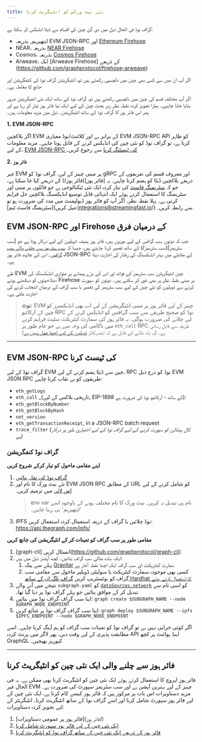 ```yaml
---
title: نئے نیٹ ورکس کو انٹیگریٹ کرنا
---
```


گراف نوڈ فی الحال ذیل میں دی گئ چین کی اقسام سے ڈیٹا انڈیکس کر سکتا ہے:

- ایتھیریم, بذریعہ EVM JSON-RPC اور [Ethereum Firehose](https://github.com/streamingfast/firehose-ethereum)
- NEAR، بذریعہ [NEAR Firehose](https://github.com/streamingfast/near-firehose-indexer)
- Cosmos، بذریعہ [Cosmos Firehose](https://github.com/graphprotocol/firehose-cosmos)
- Arweave، ایک [Arweave Firehose] کے ذریعے (https://github.com/graphprotocol/firehose-arweave)

اگر آپ ان میں سے کسی بھی چین میں دلچسپی رکھتے ہیں تو، انٹیگریشن گراف نوڈ کی کنفگریشن اور جانچ کا معاملہ ہے۔

اگر آپ مختلف قسم کی چین میں دلچسپی رکھتے ہیں تو، گراف نوڈ کے ساتھ ایک نئی انٹیگریشن ضرور بنایا جانا چاہیے۔ ہمارا تجویز کردہ نقطہ نظر زیر بحث چین کے لیے ایک نیا فائر ہوز تیار کر رہا ہے اور پھر اس فائر ہوز کا گراف نوڈ کے ساتھ انٹیگریشن۔ ذیل میں مزید معلومات ہیں۔

**1۔ EVM JSON-RPC**

اگر بلاکچین EVM کے برابر ہے اور کلائنٹ/نوڈ معیاری EVM JSON-RPC API کو ظاہر کرتا ہے، تو گراف نوڈ کو نئی چین کی انڈیکس کرنے کے قابل ہونا چاہیے۔ مزید معلومات کے لیے، [EVM JSON-RPC کی ٹیسٹنگ کرنا](new-chain-integration#testing-an-evm-json-rpc) سے رجوع کریں۔

**2. فائر ہوز**

غیر EVM پر مبنی چینز کے لیے، گراف نوڈ کو gRPC اور معروف قسم کی تعریفوں کے ذریعے بلاکچین ڈیٹا کو ہضم کرنا چاہیے۔ یہ [فائر ہوز](فائر ہوز/) کے ذریعے کیا جا سکتا ہے، جو کہ [سٹریمنگ فاسٹ](https://www.streamingfast.io/) کی تیار کردہ ایک نئی ٹیکنالوجی ہے جو فائلوں پر مبنی اور سٹریمنگ کا استعمال کرتے ہوئے ایک انتہائی قابل توسیع انڈیکسنگ بلاکچین حل فراہم کرتی ہے۔ پہلا نقطہ نظر. اگر آپ کو فائر ہوز ڈیولپمنٹ میں مدد کی ضرورت ہو تو [سٹریمنگ فاسٹ ٹیم](میل کریں:integrations@streamingfast.io/) سے رابطہ کریں۔

## EVM JSON-RPC اور Firehose کے درمیان فرق

جب کہ دونوں سب گرافس کے لیے موزوں ہیں، فائر ہوز ہمیشہ ڈویلپرز کے لیے درکار ہوتا ہے جو [سب سٹریمز](سب سٹریمز/) کے ساتھ تعمیر کرنا چاہتے ہیں، جیسا کہ [سب سٹریمز سے چلنے والے سب گرافس](cookbook/substreams-powered-subgraphs/)۔ اس کے علاوہ، فائر ہوز JSON-RPC کے مقابلے میں بہتر انڈیکسنگ کی رفتار کی اجازت دیتا ہے۔

نئے EVM چین انٹیگریٹرز سب سٹریمز کے فوائد اور اس کے بڑے پیمانے پر متوازی انڈیکسنگ کی صلاحیتوں کو دیکھتے ہوئے، Firehose پر مبنی نقطہ نظر پر بھی غور کر سکتے ہیں۔ دونوں کو سپورٹ کرنے سے ڈویلپرز کو نئی چین کے لیے سب سٹریمز کی تعمیر یا سب گراف کے درمیان انتخاب کرنے کی اجازت ملتی ہے۔

> **نوٹ**: EVM چینز کے لیے فائر ہوز پر مبنی انٹیگریشن کے لیے اب بھی انڈیکسرز کو چین کے آرکائیو RPC نوڈ کو صحیح طریقے سے سب گرافس کو انڈیکس کرنے کے لیے چلانے کی ضرورت ہوگی۔ یہ فائر ہوز کی سمارٹ کنٹریکٹ سٹیٹ فراہم کرنے میں ناکامی کی وجہ سے ہے جو عام طور پر `eth_call` RPC طریقہ سے قابل رسائی ہے۔ (یہ یاد دلانے کے قابل ہے کہ ایتھ\_کالز [ڈویلپرز کے لیے اچھا عمل نہیں ہے](https://thegraph.com/blog/improve-subgraph-performance-reduce-eth-calls/))

---

## EVM JSON-RPC کی ٹیسٹ کرنا

گراف نوڈ کے لیے EVM چین سے ڈیٹا ہضم کرنے کے لیے، RPC نوڈ کو درج ذیل EVM JSON RPC طریقوں کو بے نقاب کرنا چاہیے:

- `eth_getLogs`
- `eth_call` \_(تاریخی بلاکس کے لیے, EIP-1898 کے ساتھ - آرکائیو نوڈ کی ضرورت ہے):
- `eth_getBlockByNumber`
- `eth_getBlockByHash`
- `net_version`
- `eth_getTransactionReceipt`, in a JSON-RPC batch request
- _`trace_filter`_ _(کال ہینڈلرز کو سپورٹ کرنے کے لیے گراف نوڈ کے لیے اختیاری طور پر درکار ہے)_

### گراف نوڈ کنفگریشن

**اپنے مقامی ماحول کو تیار کرکے شروع کریں**

1. [گراف نوڈ کی نقل بنائیں](https://github.com/graphprotocol/graph-node)
2. نئے نیٹ ورک کا نام اور EVM JSON RPC کے مطابق URL کو شامل کرنے کے لیے [اس لائن](https://github.com/graphprotocol/graph-node/blob/master/docker/docker-compose.yml#L22) میں ترمیم کریں۔
   > env var نام ہی تبدیل نہ کریں۔ نیٹ ورک کا نام مختلف ہونے کے باوجود اسے 'ایتھیریم' ہی رہنا چاہیے۔
3. IPFS نوڈ چلائیں یا گراف کے ذریعہ استعمال کردہ استعمال کریں: https://api.thegraph.com/ipfs/

**مقامی طور پر سب گراف کو تعینات کر کے انٹیگریشن کی جانچ کریں**

1. [graph-cli] انسٹال کریں(https://github.com/graphprotocol/graph-cli)
2. ایک سادہ مثالی سب گراف بنائیں۔ کچھ آپشنز ذیل میں ہیں:
   1. پہلے سے پیک [Gravitar](https://github.com/graphprotocol/example-subgraph/tree/f89bdd4628efa4badae7367d4919b3f648083323) سمارٹ کنٹریکٹ اور سب گراف ایک اچھا نقطہ آغاز ہے
   2. کسی بھی موجودہ سمارٹ کنٹریکٹ یا سولیٹی ڈویلپر ماحول سے مقامی سب گراف کو بوٹسٹریپ کریں [گراف پلگ ان کے ساتھ Hardhat کا استعمال کرتے ہوئے](https://github.com/graphprotocol/hardhat-graph)
3. نتیجے میں آنے والے `subgraph.yaml` کو [`dataSources.network`](http://dataSources.network) کو اسی نام سے تبدیل کر کے موافق بنائیں جو پہلے گراف نوڈ پر دیا گیا تھا۔
4. اپنا سب گراف گراف نوڈ میں بنائیں: `graph create $SUBGRAPH_NAME --node $GRAPH_NODE_ENDPOINT`
5. اپنا سب گراف گراف نوڈ پر شائع کریں: `graph deploy $SUBGRAPH_NAME --ipfs $IPFS_ENDPOINT --node $GRAPH_NODE_ENDPOINT`

اگر کوئی خرابی نہیں ہے تو گراف نوڈ کو تعینات سب گراف کو ہم آہنگ کرنا چاہیے۔ اسے مطابقت پذیری کے لیے وقت دیں، پھر لاگز میں پرنٹ کردہ API اینڈ پوائنٹ پر کچھ GraphQL کیوریز بھیجیں۔

---

## فائر ہوز سے چلنے والی ایک نئی چین کو انٹیگریٹ کرنا

فائر ہوز اپروچ کا استعمال کرتے ہوئے ایک نئی چین کو انٹیگریٹ کرنا بھی ممکن ہے۔ یہ فی الحال غیر EVM چینز کے لیے بہترین آپشن ہے اور سب سٹریمز سپورٹ کی ضرورت ہے۔ مزید دستاویزات اس بات پر مرکوز ہیں کہ فائر ہوز کیسے کام کرتا ہے، ایک نئی چین کے لیے فائر ہوز سپورٹ شامل کرنا اور اسے گراف نوڈ کے ساتھ انٹیگریٹ کرنا۔ انٹیگریٹز کے لیے تجویز کردہ دستاویزات:

1. [فائر ہوز پر عمومی دستاویزات](فائر ہوز/)
2. [ایک نئی چین کے لیے فائر ہوز سپورٹ شامل کرنا](https://firehose.streamingfast.io/integrate-new-chains/integration-overview)
3. [فائر ہوز کے ذریعے ایک نئی چین کے ساتھ گراف نوڈ کو انٹیگریٹ کرنا](https://github.com/graphprotocol/graph-node/blob/master/docs/implementation/add-chain.md)
